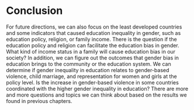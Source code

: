 # Conclusion


For future directions, we can also focus on the least developed countries and some indicators that caused education inequality in gender, such as education policy, religion, or family income. There is the question if the education policy and religion can facilitate the education bias in gender. What kind of income status in a family will cause education bias in our society? In addition, we can figure out the outcomes that gender bias in education brings to the community or the education system. We can determine if gender inequality in education relates to gender-based violence, child marriage, and representation for women and girls at the policy level. Is the increase in gender-based violence in some countries coordinated with the higher gender inequality in education? There are more and more questions and topics we can think about based on the results we found in previous chapters.